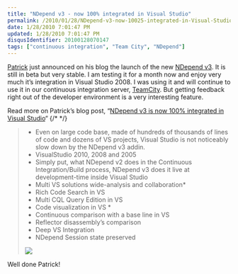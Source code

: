 ```yaml
---
title: "NDepend v3 - now 100% integrated in Visual Studio"
permalink: /2010/01/28/NDepend-v3-now-10025-integrated-in-Visual-Studio/
date: 1/28/2010 7:01:47 PM
updated: 1/28/2010 7:01:47 PM
disqusIdentifier: 20100128070147
tags: ["continuous integration", "Team City", "NDepend"]
---
```

[Patrick](http://codebetter.com/blogs/patricksmacchia/) just announced on his blog the launch of the new [NDepend v3](http://www.ndepend.com/Version3BetaProgram.aspx). It is still in beta but very stable. I am testing it for a month now and enjoy very much it’s integration in Visual Studio 2008. I was using it and will continue to use it in our continuous integration server, [TeamCity](http://www.jetbrains.com/teamcity/index.html). But getting feedback right out of the developer environment is a very interesting feature.

Read more on Patrick’s blog post, “[NDepend v3 is now 100% integrated in Visual Studio](http://codebetter.com/blogs/patricksmacchia/archive/2010/01/28/ndepend-v3-is-now-100-integrated-in-visual-studio.aspx)“
{/* <!-- more --> */}

> * Even on large code base, made of hundreds of thousands of lines of code and dozens of VS projects, Visual Studio is not noticeably slow down by the NDepend v3 addin.
> * VisualStudio 2010, 2008 and 2005
> * Simply put, what NDepend v2 does in the Continuous Integration/Build process, NDepend v3 does it live at development-time inside Visual Studio
> * Multi VS solutions wide-analysis and collaboration*
> * Rich Code Search in VS
> * Multi CQL Query Edition in VS
> * Code visualization in VS *
> * Continuous comparison with a base line in VS
> * Reflector disassembly’s comparison
> * Deep VS Integration
> * NDepend Session state preserved
> 
> ![](/images/ProgressCircleTooltip1_143E4AF5.png)

Well done Patrick!

